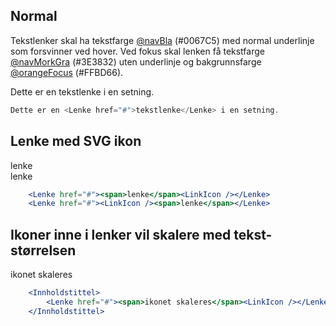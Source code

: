 

## Normal

Tekstlenker skal ha tekstfarge [@navBla](/resources/colors) (#0067C5) med normal underlinje som forsvinner ved hover. 
Ved fokus skal lenken få tekstfarge [@navMorkGra](/resources/colors) (#3E3832) uten underlinje og bakgrunnsfarge 
[@orangeFocus](/resources/colors) (#FFBD66).

<Example>
    Dette er en <Lenke href="#">tekstlenke</Lenke> i en setning.
</Example>

```jsx
Dette er en <Lenke href="#">tekstlenke</Lenke> i en setning.
```

## Lenke med SVG ikon

<Example>
    <Lenke href="#"><span>lenke</span><LinkIcon /></Lenke> <br/>
    <Lenke href="#"><LinkIcon /><span>lenke</span></Lenke>
</Example>

```jsx
    <Lenke href="#"><span>lenke</span><LinkIcon /></Lenke>
    <Lenke href="#"><LinkIcon /><span>lenke</span></Lenke>
```

## Ikoner inne i lenker vil skalere med tekst-størrelsen

<Example>
    <Innholdstittel><Lenke href="#"><span>ikonet skaleres</span><LinkIcon /></Lenke></Innholdstittel>
</Example>

```jsx
    <Innholdstittel>
        <Lenke href="#"><span>ikonet skaleres</span><LinkIcon /></Lenke>
    </Innholdstittel>
```